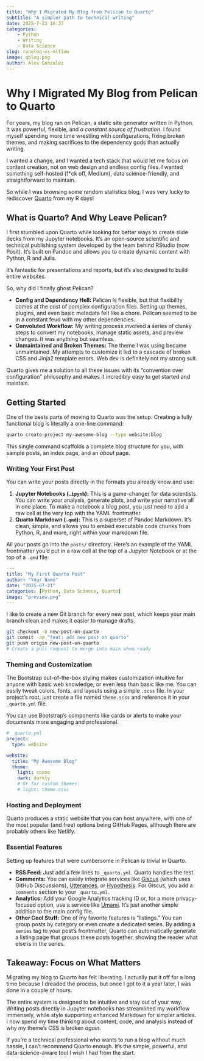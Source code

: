 ```yaml
---
title: "Why I Migrated My Blog from Pelican to Quarto"
subtitle: "A simpler path to technical writing"
date: 2025-7-23 16:37
categories:
    - Python
    - Writing
    - Data Science
slug: runelog-vs-mlflow
image: qblog.png
author: Alex Gonzalez
---
```


# Why I Migrated My Blog from Pelican to Quarto

For years, my blog ran on Pelican, a static site generator written in Python. It was powerful, flexible, and *a constant source of frustration*. I found myself spending more time wrestling with configurations, fixing broken themes, and making sacrifices to the dependency gods than actually writing.

I wanted a change, and I wanted a tech stack that would let me focus on content creation, not on web design and endless config files. I wanted something self-hosted (f*ck off, Medium), data science-friendly, and straightforward to maintain.

So while I was browsing some random statistics blog, I was very lucky to rediscover [Quarto](https://quarto.org/) from my R days! 

## What is Quarto? And Why Leave Pelican?

I first stumbled upon Quarto while looking for better ways to create slide decks from my Jupyter notebooks. It's an open-source scientific and technical publishing system developed by the team behind RStudio (now Posit). It's built on Pandoc and allows you to create dynamic content with Python, R and Julia.

It's fantastic for presentations and reports, but it's also designed to build entire websites.

So, why did I finally ghost Pelican?

  * **Config and Dependency Hell:** Pelican is flexible, but that flexibility comes at the cost of complex configuration files. Setting up themes, plugins, and even basic metadata felt like a chore. Pelican seemed to be in a constant feud with my other dependencies.
  * **Convoluted Workflow:** My writing process involved a series of clunky steps to convert my notebooks, manage static assets, and preview changes. It was anything but seamless.
  * **Unmaintained and Broken Themes:** The theme I was using became unmaintained. My attempts to customize it led to a cascade of broken CSS and Jinja2 template errors. Web dev is definitely not my strong suit.

Quarto gives me a solution to all these issues with its "convention over configuration" philosophy and makes it incredibly easy to get started and maintain.

## Getting Started

One of the bests parts of moving to Quarto was the setup. Creating a fully functional blog is literally a one-line command:

```bash
quarto create-project my-awesome-blog --type website:blog
```

This single command scaffolds a complete blog structure for you, with sample posts, an index page, and an *about* page.

### Writing Your First Post

You can write your posts directly in the formats you already know and use:

1.  **Jupyter Notebooks (`.ipynb`):** This is a game-changer for data scientists. You can write your analysis, generate plots, and write your narrative all in one place. To make a notebook a blog post, you just need to add a raw cell at the very top with the YAML frontmatter.
2.  **Quarto Markdown (`.qmd`):** This is a superset of Pandoc Markdown. It's clean, simple, and allows you to embed executable code chunks from Python, R, and more, right within your markdown file.

All your posts go into the `posts/` directory. Here’s an example of the YAML frontmatter you'd put in a raw cell at the top of a Jupyter Notebook or at the top of a `.qmd` file:

```yaml
---
title: "My First Quarto Post"
author: "Your Name"
date: "2025-07-21"
categories: [Python, Data Science, Quarto]
image: "preview.png"
---
```

I like to create a new Git branch for every new post, which keeps your main branch clean and makes it easier to manage drafts.

```bash
git checkout -b new-post-on-quarto
git commit -am "feat: add new post on quarto"
git push origin new-post-on-quarto
# Create a pull request to merge into main when ready
```

### Theming and Customization

The Bootstrap out-of-the-box styling makes customization intuitive for anyone with basic web knowledge, or even less than basic like me. You can easily tweak colors, fonts, and layouts using a simple `.scss` file. In your project's root, just create a file named `theme.scss` and reference it in your `_quarto.yml` file.

::: {.callout-tip} 
You can use Bootstrap's components like cards or alerts to make your documents more engaging and professional.
:::

```yaml
# _quarto.yml
project:
  type: website

website:
  title: "My Awesome Blog"
  theme:
    light: cosmo
    dark: darkly
    # Or for custom themes:
    # light: theme.scss
```

### Hosting and Deployment

Quarto produces a static website that you can host anywhere, with one of the most popular (and free) options being GitHub Pages, although there are probably others like Netlify.

### Essential Features

Setting up features that were cumbersome in Pelican is trivial in Quarto.

  * **RSS Feed:** Just add a few lines to `_quarto.yml`. Quarto handles the rest.
  * **Comments:** You can easily integrate services like [Giscus](https://giscus.app/) (which uses GitHub Discussions), [Utterances](https://utteranc.es/), or [Hypothesis](https://web.hypothes.is/). For Giscus, you add a `comments` section to your `_quarto.yml`.
  * **Analytics:** Add your Google Analytics tracking ID or, for a more privacy-focused option, use a service like [Umami](https://umami.is/). It’s just another simple addition to the main config file.
  * **Other Cool Stuff:** One of my favorite features is "listings." You can group posts by category or even create a dedicated series. By adding a `series` tag to your post's frontmatter, Quarto can automatically generate a listing page that groups these posts together, showing the reader what else is in the series.

## Takeaway: Focus on What Matters

Migrating my blog to Quarto has felt liberating. I actually put it off for a long time because I dreaded the process, but once I got to it a year later, I was done in a couple of hours.

The entire system is designed to be intuitive and stay out of your way. Writing posts directly in Jupyter notebooks has streamlined my workflow immensely, while style supporting enhanced Markdown for simpler articles. I now spend my time thinking about content, code, and analysis instead of why my theme's CSS is broken _again_.

If you're a technical professional who wants to run a blog without much hassle, I can't recommend Quarto enough. It's the simple, powerful, and data-science-aware tool I wish I had from the start.